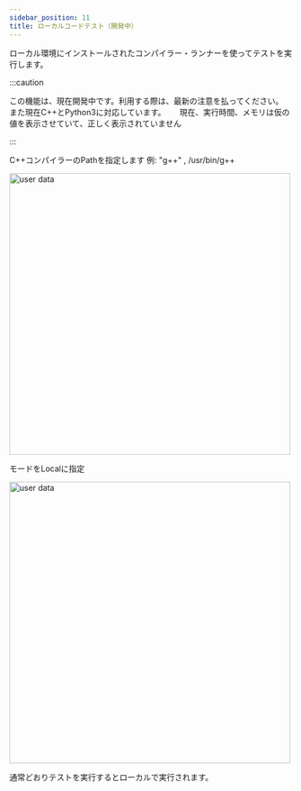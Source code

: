 ```yaml
---
sidebar_position: 11
title: ローカルコードテスト（開発中）
---
```



ローカル環境にインストールされたコンパイラー・ランナーを使ってテストを実行します。

:::caution

この機能は、現在開発中です。利用する際は、最新の注意を払ってください。
また現在C++とPython3に対応しています。　　
現在、実行時間、メモリは仮の値を表示させていて、正しく表示されていません

:::

C++コンパイラーのPathを指定します
例: "g++" , /usr/bin/g++

<Zoom>
  <img
    src={require("./assets/local-judge/1.png").default}
    alt="user data"
    width="500"
  />
</Zoom>

モードをLocalに指定

<Zoom>
  <img
    src={require("./assets/local-judge/2.png").default}
    alt="user data"
    width="500"
  />
</Zoom>

通常どおりテストを実行するとローカルで実行されます。
